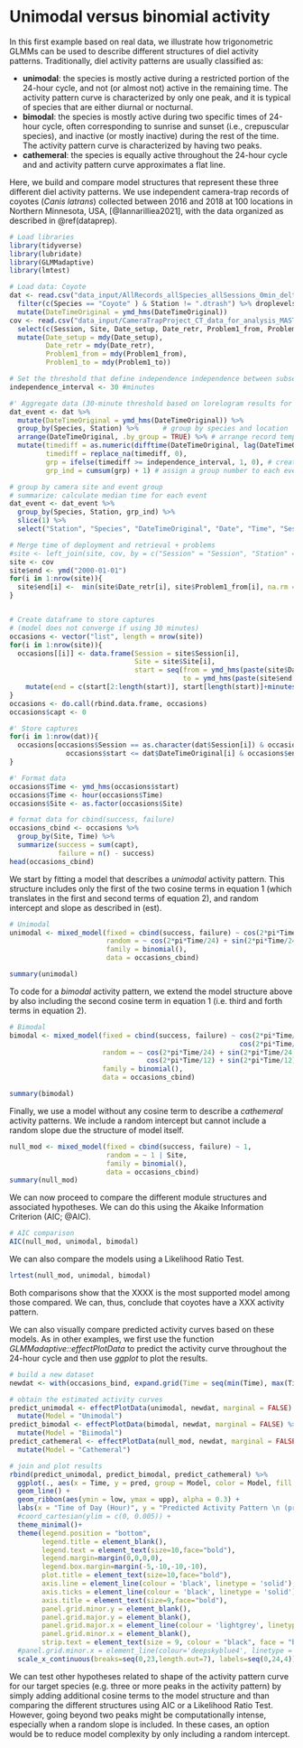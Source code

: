 # Unimodal versus binomial activity {#unibim}

In this first example based on real data, we illustrate how trigonometric GLMMs can be used to describe different structures of diel activity patterns. Traditionally, diel activity patterns are usually classified as:

* **unimodal**: the species is mostly active during a restricted portion of the 24-hour cycle, and not (or almost not) active in the remaining time. The activity pattern curve is characterized by only one peak, and it is typical of species that are either diurnal or nocturnal.
* **bimodal**: the species is mostly active during two specific times of 24-hour cycle, often corresponding to sunrise and sunset (i.e., crepuscular species), and inactive (or mostly inactive) during the rest of the time. The activity pattern curve is characterized by having two peaks.
* **cathemeral**: the species is equally active throughout the 24-hour cycle and and activity pattern curve approximates a flat line.

Here, we build and compare model structures that represent these three different diel activity patterns. We use independent camera-trap records of coyotes (*Canis latrans*) collected between 2016 and 2018 at 100 locations in Northern Minnesota, USA, [@Iannarilliea2021], with the data organized as described in \@ref(dataprep). 

``` r
# Load libraries
library(tidyverse)
library(lubridate)
library(GLMMadaptive)
library(lmtest)

# Load data: Coyote 
dat <- read.csv("data_input/AllRecords_allSpecies_allSessions_0min_deltaT.csv", as.is = TRUE) %>% 
  filter(c(Species == "Coyote" ) & Station != ".dtrash") %>% droplevels %>%  
  mutate(DateTimeOriginal = ymd_hms(DateTimeOriginal))
cov <- read.csv("data_input/CameraTrapProject_CT_data_for_analysis_MASTER.csv", as.is = TRUE) %>% 
  select(c(Session, Site, Date_setup, Date_retr, Problem1_from, Problem1_to)) %>% 
  mutate(Date_setup = mdy(Date_setup),
         Date_retr = mdy(Date_retr),
         Problem1_from = mdy(Problem1_from),
         Problem1_to = mdy(Problem1_to)) 

# Set the threshold that define independence independence between subsequent records
independence_interval <- 30 #minutes

#' Aggregate data (30-minute threshold based on lorelogram results for camera-trap sampling design paper)
dat_event <- dat %>% 
  mutate(DateTimeOriginal = ymd_hms(DateTimeOriginal)) %>% 
  group_by(Species, Station) %>%      # group by species and location
  arrange(DateTimeOriginal, .by_group = TRUE) %>% # arrange record temporally within each group
  mutate(timediff = as.numeric(difftime(DateTimeOriginal, lag(DateTimeOriginal), units="mins")), # calculate time difference (in minutes) between consecutive events
         timediff = replace_na(timediff, 0),
         grp = ifelse(timediff >= independence_interval, 1, 0), # create events
         grp_ind = cumsum(grp) + 1) # assign a group number to each event

# group by camera site and event group
# summarize: calculate median time for each event
dat_event <- dat_event %>%
  group_by(Species, Station, grp_ind) %>%
  slice(1) %>% 
  select("Station", "Species", "DateTimeOriginal", "Date", "Time", "Session")

# Merge time of deployment and retrieval + problems
#site <- left_join(site, cov, by = c("Session" = "Session", "Station" = "Site"))
site <- cov
site$end <- ymd("2000-01-01")
for(i in 1:nrow(site)){
  site$end[i] <-  min(site$Date_retr[i], site$Problem1_from[i], na.rm = TRUE)
}


# Create dataframe to store captures 
# (model does not converge if using 30 minutes)
occasions <- vector("list", length = nrow(site))
for(i in 1:nrow(site)){
  occasions[[i]] <- data.frame(Session = site$Session[i],
                               Site = site$Site[i],
                               start = seq(from = ymd_hms(paste(site$Date_setup[i], "00:00:00", sep = " ")), 
                                           to = ymd_hms(paste(site$end[i], "23:59:59", sep = " ")), by = '60 min')) %>% 
    mutate(end = c(start[2:length(start)], start[length(start)]+minutes(60))) 
}
occasions <- do.call(rbind.data.frame, occasions)
occasions$capt <- 0

#' Store captures
for(i in 1:nrow(dat)){
  occasions[occasions$Session == as.character(dat$Session[i]) & occasions$Site == as.character(dat$Station[i]) &
              occasions$start <= dat$DateTimeOriginal[i] & occasions$end > dat$DateTimeOriginal[i], "capt"] <- 1
}

#' Format data 
occasions$Time <- ymd_hms(occasions$start) 
occasions$Time <- hour(occasions$Time)
occasions$Site <- as.factor(occasions$Site)

# format data for cbind(success, failure)
occasions_cbind <- occasions %>% 
  group_by(Site, Time) %>% 
  summarize(success = sum(capt),
            failure = n() - success)
head(occasions_cbind)

```

We start by fitting a model that describes a *unimodal* activity pattern. This structure includes only the first of the two cosine terms in equation 1 (which translates in the first and second terms of equation 2), and random intercept and slope as described in \ref(est).   

``` r
# Unimodal 
unimodal <- mixed_model(fixed = cbind(success, failure) ~ cos(2*pi*Time/24) + sin(2*pi*Time/24), 
                        random = ~ cos(2*pi*Time/24) + sin(2*pi*Time/24) || Site,
                        family = binomial(),
                        data = occasions_cbind)

summary(unimodal)
```

To code for a *bimodal* activity pattern, we extend the model structure above by also including the second cosine term in equation 1 (i.e. third and forth terms in equation 2).

``` r
# Bimodal 
bimodal <- mixed_model(fixed = cbind(success, failure) ~ cos(2*pi*Time/24) + sin(2*pi*Time/24)+
                                                         cos(2*pi*Time/12) + sin(2*pi*Time/12), 
                       random = ~ cos(2*pi*Time/24) + sin(2*pi*Time/24)+
                                  cos(2*pi*Time/12) + sin(2*pi*Time/12) || Site,
                       family = binomial(),
                       data = occasions_cbind)

summary(bimodal)
```

Finally, we use a model without any cosine term to describe a *cathemeral* activity patterns. We include a random intercept but cannot include a random slope due the structure of model itself. 

``` r
null_mod <- mixed_model(fixed = cbind(success, failure) ~ 1, 
                        random = ~ 1 | Site,
                        family = binomial(),
                        data = occasions_cbind)
summary(null_mod)
```

We can now proceed to compare the different module structures and associated hypotheses. We can do this using the Akaike Information Criterion (AIC; @AIC).

``` r
# AIC comparison
AIC(null_mod, unimodal, bimodal)

```

We can also compare the models using a Likelihood Ratio Test.

``` r
lrtest(null_mod, unimodal, bimodal)
```

Both comparisons show that the XXXX is the most supported model among those compared. We can, thus, conclude that coyotes have a XXX activity pattern.

We can also visually compare predicted activity curves based on these models. As in other examples, we first use the function _GLMMadaptive::effectPlotData_ to predict the activity curve throughout the 24-hour cycle and then use _ggplot_ to plot the results.

``` r
# build a new dataset 
newdat <- with(occasions_bind, expand.grid(Time = seq(min(Time), max(Time), length.out = 24)))

# obtain the estimated activity curves
predict_unimodal <- effectPlotData(unimodal, newdat, marginal = FALSE) %>% 
  mutate(Model = "Unimodal")
predict_bimodal <- effectPlotData(bimodal, newdat, marginal = FALSE) %>% 
  mutate(Model = "Biimodal")
predict_cathemeral <- effectPlotData(null_mod, newdat, marginal = FALSE) %>% 
  mutate(Model = "Cathemeral")

# join and plot results
rbind(predict_unimodal, predict_bimodal, predict_cathemeral) %>% 
  ggplot(., aes(x = Time, y = pred, group = Model, color = Model, fill = Model)) +
  geom_line() +
  geom_ribbon(aes(ymin = low, ymax = upp), alpha = 0.3) +
  labs(x = "Time of Day (Hour)", y = "Predicted Activity Pattern \n (probability)", title = "Estimated Activity Patterns")+
  #coord_cartesian(ylim = c(0, 0.005)) +
  theme_minimal()+
  theme(legend.position = "bottom",
        legend.title = element_blank(),
        legend.text = element_text(size=10,face="bold"),
        legend.margin=margin(0,0,0,0),
        legend.box.margin=margin(-5,-10,-10,-10),
        plot.title = element_text(size=10,face="bold"),
        axis.line = element_line(colour = 'black', linetype = 'solid'),
        axis.ticks = element_line(colour = 'black', linetype = 'solid'),
        axis.title = element_text(size=9,face="bold"),
        panel.grid.minor.y = element_blank(),
        panel.grid.major.y = element_blank(),
        panel.grid.major.x = element_line(colour = 'lightgrey', linetype = 'dashed', linewidth=0.5),
        panel.grid.minor.x = element_blank(),
        strip.text = element_text(size = 9, colour = "black", face = "bold", hjust = 0))+
  #panel.grid.minor.x = element_line(colour='deepskyblue4', linetype = 'dotted', size=0.35))+
  scale_x_continuous(breaks=seq(0,23,length.out=7), labels=seq(0,24,4))

```

We can test other hypotheses related to shape of the activity pattern curve for our target species (e.g. three or more peaks in the activity pattern) by simply adding additional cosine terms to the model structure and than comparing the different structures using AIC or a Likelihood Ratio Test. However, going beyond two peaks might be computationally intense, especially when a random slope is included. In these cases, an option would be to reduce model complexity by only including a random intercept.